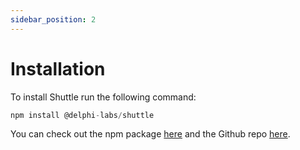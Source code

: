 ```yaml
---
sidebar_position: 2
---
```


# Installation

To install Shuttle run the following command:

```js
npm install @delphi-labs/shuttle
```

You can check out the npm package [here](https://www.npmjs.com/package/@delphi-labs/shuttle) and the Github repo [here](https://github.com/delphi-labs/shuttle-docs).
